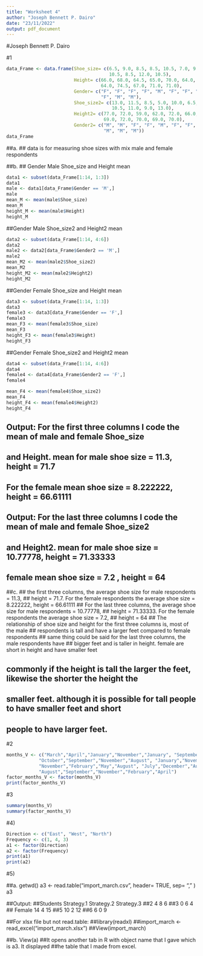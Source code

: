 ---
title: "Worksheet 4"
author: "Joseph Bennett P. Dairo"
date: "23/11/2022"
output: pdf_document
---
#Joseph Bennett P. Dairo

#1
```{r}
data_Frame <- data.frame(Shoe_size= c(6.5, 9.0, 8.5, 8.5, 10.5, 7.0, 9.5, 9.0, 13.0, 7.5,
                                      10.5, 8.5, 12.0, 10.5), 
                         Height= c(66.0, 68.0, 64.5, 65.0, 70.0, 64.0, 70.0, 71.0, 72.0,
                                   64.0, 74.5, 67.0, 71.0, 71.0), 
                         Gender= c("F", "F", "F", "F", "M", "F", "F", "F", "M", "F", "M",
                                   "F", "M", "M"), 
                         Shoe_size2= c(13.0, 11.5, 8.5, 5.0, 10.0, 6.5, 7.5, 8.5, 10.5, 8.5,
                                       10.5, 11.0, 9.0, 13.0),
                         Height2= c(77.0, 72.0, 59.0, 62.0, 72.0, 66.0, 64.0, 67.0, 73.0,
                                    69.0, 72.0, 70.0, 69.0, 70.0),
                         Gender2= c("M", "M", "F", "F", "M", "F", "F", "M", "M", "F", "M",
                                    "M", "M", "M"))
data_Frame
```
##a. 
## data is for measuring shoe sizes with mix male and female respondents

##b.
## Gender Male Shoe_size and Height mean
```{r}
data1 <- subset(data_Frame[1:14, 1:3])
data1
male <- data1[data_Frame$Gender == 'M',]
male
mean_M <- mean(male$Shoe_size)
mean_M
height_M <- mean(male$Height)
height_M
```
##Gender Male Shoe_size2 and Height2 mean
```{r}
data2 <- subset(data_Frame[1:14, 4:6])
data2
male2 <- data2[data_Frame$Gender2 == 'M',]
male2
mean_M2 <- mean(male2$Shoe_size2)
mean_M2
height_M2 <- mean(male2$Height2)
height_M2
```
##Gender Female Shoe_size and Height mean
```{r}
data3 <- subset(data_Frame[1:14, 1:3])
data3
female3 <- data3[data_Frame$Gender == 'F',]
female3
mean_F3 <- mean(female3$Shoe_size)
mean_F3
height_F3 <- mean(female3$Height)
height_F3
```
##Gender Female Shoe_size2 and Height2 mean 
```{r}
data4 <- subset(data_Frame[1:14, 4:6])
data4
female4 <- data4[data_Frame$Gender2 == 'F',]
female4

mean_F4 <- mean(female4$Shoe_size2)
mean_F4
height_F4 <- mean(female4$Height2)
height_F4
```
## Output: For the first three columns I code the mean of male and female Shoe_size 
## and Height. mean for male shoe size = 11.3, height = 71.7
## For the female mean shoe size = 8.222222, height = 66.61111

## Output: For the last three columns I code the mean of male and female Shoe_size2
## and Height2. mean for male shoe size = 10.77778, height = 71.33333
## female mean shoe size = 7.2 , height = 64

##c.
## the first three columns, the average shoe size for male respondents = 11.3, 
## height = 71.7. For the female respondents the average shoe size = 8.222222, height = 66.61111
## For the last three columns, the average shoe size for male respondents = 10.77778,
## height = 71.33333. For the female respondents the average shoe size = 7.2,
## height = 64
## The relationship of shoe size and height for the first three columns is, most of the male 
## respondents is tall and have a larger feet compared to female respondents
## same thing could be said for the last three columns, the male respondents have 
## bigger feet and is taller in height. female are short in height and have smaller feet

## commonly if the height is tall the larger the feet, likewise the shorter the height the 
## smaller feet. although it is possible for tall people to have smaller feet and short
## people to have larger feet.

#2
```{r}
months_V <- c("March","April","January","November","January", "September",
            "October","September","November","August", "January","November",
            "November","February","May","August", "July","December","August",
            "August","September","November","February","April")
factor_months_V <- factor(months_V)
print(factor_months_V)
```
#3
```{r}
summary(months_V)
summary(factor_months_V)
```
#4)
```{r}
Direction <- c("East", "West", "North") 
Frequency <- c(1, 4, 3)
a1 <- factor(Direction)
a2 <- factor(Frequency)
print(a1)
print(a2)
```
#5)

##a.
getwd()
a3 <- read.table("import_march.csv", header= TRUE, sep= "," )
a3

##Output: 
##Students Strategy.1 Strategy.2 Strategy.3
##2                   4          8          6
##3                   0          6          4
##   Female         14          4         15
##5                  10          2         12
##6                   6          0          9

##For xlsx file but not read.table: 
##library(readxl)
##import_march <- read_excel("import_march.xlsx")
##View(import_march)  

##b. 
View(a)
##It opens another tab in R with object name that I gave which is a3. It displayed 
##he table that I made from excel.


